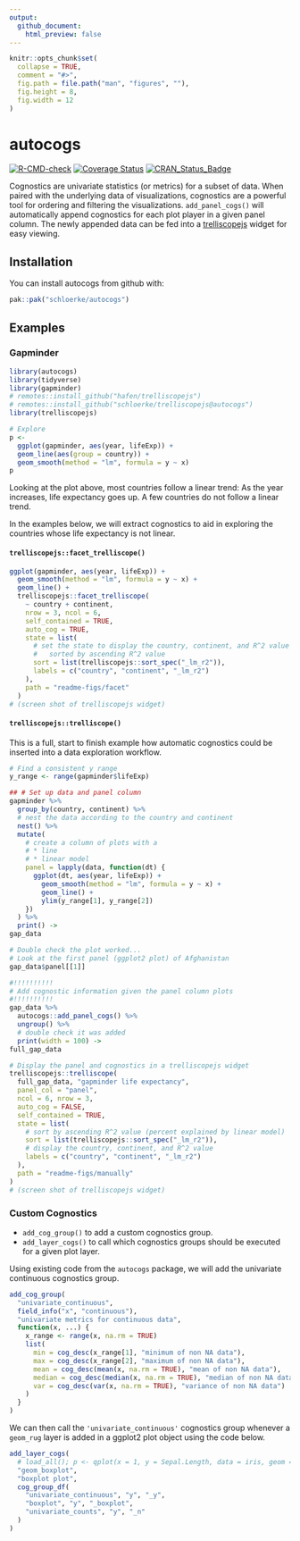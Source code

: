 ```yaml
---
output:
  github_document:
    html_preview: false
---
```


<!-- rmarkdown::render("README.Rmd") -->

<!-- README.md is generated from README.Rmd. Please edit that file -->

```r
knitr::opts_chunk$set(
  collapse = TRUE,
  comment = "#>",
  fig.path = file.path("man", "figures", ""),
  fig.height = 8,
  fig.width = 12
)
```

# autocogs
<!-- badges: start -->
[![R-CMD-check](https://github.com/schloerke/autocogs/actions/workflows/R-CMD-check.yaml/badge.svg)](https://github.com/schloerke/autocogs/actions/workflows/R-CMD-check.yaml)
[![Coverage Status](https://img.shields.io/codecov/c/github/schloerke/autocogs/master.svg)](https://app.codecov.io/github/schloerke/autocogs?branch=master)
[![CRAN_Status_Badge](http://www.r-pkg.org/badges/version/autocogs)](https://cran.r-project.org/package=autocogs)
<!-- badges: end -->

Cognostics are univariate statistics (or metrics) for a subset of data.  When paired with the underlying data of visualizations, cognostics are a powerful tool for ordering and filtering the visualizations.  `add_panel_cogs()` will automatically append cognostics for each plot player in a given panel column.  The newly appended data can be fed into a [trelliscopejs](https://github.com/hafen/trelliscopejs) widget for easy viewing.

## Installation

You can install autocogs from github with:

```r
pak::pak("schloerke/autocogs")
```

## Examples

### Gapminder

```r
library(autocogs)
library(tidyverse)
library(gapminder)
# remotes::install_github("hafen/trelliscopejs")
# remotes::install_github("schloerke/trelliscopejs@autocogs")
library(trelliscopejs)

# Explore
p <-
  ggplot(gapminder, aes(year, lifeExp)) +
  geom_line(aes(group = country)) +
  geom_smooth(method = "lm", formula = y ~ x)
p
```

Looking at the plot above, most countries follow a linear trend:  As the year increases, life expectancy goes up.  A few countries do not follow a linear trend.

In the examples below, we will extract cognostics to aid in exploring the countries whose life expectancy is not linear.

#### `trelliscopejs::facet_trelliscope()`

```r
ggplot(gapminder, aes(year, lifeExp)) +
  geom_smooth(method = "lm", formula = y ~ x) +
  geom_line() +
  trelliscopejs::facet_trelliscope(
    ~ country + continent,
    nrow = 3, ncol = 6,
    self_contained = TRUE,
    auto_cog = TRUE,
    state = list(
      # set the state to display the country, continent, and R^2 value
      #   sorted by ascending R^2 value
      sort = list(trelliscopejs::sort_spec("_lm_r2")),
      labels = c("country", "continent", "_lm_r2")
    ),
    path = "readme-figs/facet"
  )
# (screen shot of trelliscopejs widget)
```

#### `trelliscopejs::trelliscope()`

This is a full, start to finish example how automatic cognostics could be inserted into a data exploration workflow.

```r
# Find a consistent y range
y_range <- range(gapminder$lifeExp)

## # Set up data and panel column
gapminder %>%
  group_by(country, continent) %>%
  # nest the data according to the country and continent
  nest() %>%
  mutate(
    # create a column of plots with a
    # * line
    # * linear model
    panel = lapply(data, function(dt) {
      ggplot(dt, aes(year, lifeExp)) +
        geom_smooth(method = "lm", formula = y ~ x) +
        geom_line() +
        ylim(y_range[1], y_range[2])
    })
  ) %>%
  print() ->
gap_data

# Double check the plot worked...
# Look at the first panel (ggplot2 plot) of Afghanistan
gap_data$panel[[1]]

#!!!!!!!!!!
# Add cognostic information given the panel column plots
#!!!!!!!!!!
gap_data %>%
  autocogs::add_panel_cogs() %>%
  ungroup() %>%
  # double check it was added
  print(width = 100) ->
full_gap_data

# Display the panel and cognostics in a trelliscopejs widget
trelliscopejs::trelliscope(
  full_gap_data, "gapminder life expectancy",
  panel_col = "panel",
  ncol = 6, nrow = 3,
  auto_cog = FALSE,
  self_contained = TRUE,
  state = list(
    # sort by ascending R^2 value (percent explained by linear model)
    sort = list(trelliscopejs::sort_spec("_lm_r2")),
    # display the country, continent, and R^2 value
    labels = c("country", "continent", "_lm_r2")
  ),
  path = "readme-figs/manually"
)
# (screen shot of trelliscopejs widget)
```

### Custom Cognostics

* `add_cog_group()` to add a custom cognostics group.
* `add_layer_cogs()` to call which cognostics groups should be executed for a given plot layer.

Using existing code from the `autocogs` package, we will add the univariate continuous cognostics group.

```r
add_cog_group(
  "univariate_continuous",
  field_info("x", "continuous"),
  "univariate metrics for continuous data",
  function(x, ...) {
    x_range <- range(x, na.rm = TRUE)
    list(
      min = cog_desc(x_range[1], "minimum of non NA data"),
      max = cog_desc(x_range[2], "maximum of non NA data"),
      mean = cog_desc(mean(x, na.rm = TRUE), "mean of non NA data"),
      median = cog_desc(median(x, na.rm = TRUE), "median of non NA data"),
      var = cog_desc(var(x, na.rm = TRUE), "variance of non NA data")
    )
  }
)
```

We can then call the `'univariate_continuous'` cognostics group whenever a `geom_rug` layer is added in a ggplot2 plot object using the code below.

```r
add_layer_cogs(
  # load_all(); p <- qplot(x = 1, y = Sepal.Length, data = iris, geom = "boxplot"); plot_cogs(p)
  "geom_boxplot",
  "boxplot plot",
  cog_group_df(
    "univariate_continuous", "y", "_y",
    "boxplot", "y", "_boxplot",
    "univariate_counts", "y", "_n"
  )
)
```

<!-- ## Connecting other plot objects

There are  -->
